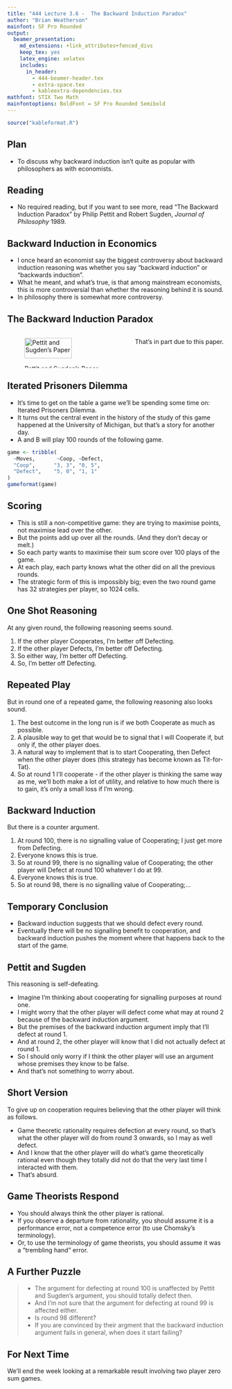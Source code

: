 ```yaml
---
title: "444 Lecture 3.6 -  The Backward Induction Paradox"
author: "Brian Weatherson"
mainfont: SF Pro Rounded
output:
  beamer_presentation:
    md_extensions: +link_attributes+fenced_divs
    keep_tex: yes
    latex_engine: xelatex
    includes:
      in_header: 
        - 444-beamer-header.tex
        - extra-space.tex
        - kableextra-dependencies.tex
mathfont: STIX Two Math
mainfontoptions: BoldFont = SF Pro Rounded Semibold
---
```


```r
source("kableformat.R")
```

## Plan

- To discuss why backward induction isn't quite as popular with philosophers as with economists.

## Reading

- No required reading, but if you want to see more, read "The Backward Induction Paradox" by Philip Pettit and Robert Sugden, _Journal of Philosophy_ 1989.

## Backward Induction in Economics

- I once heard an economist say the biggest controversy about backward induction reasoning was whether you say "backward induction" or "backwards induction".
- What he meant, and what's true, is that among mainstream economists, this is more controversial than whether the reasoning behind it is sound.
- In philosophy there is somewhat more controversy.

## The Backward Induction Paradox

::: {.columns align=center}

:::: column
![Pettit and Sugden's Paper](images/3_6.png){height=75%}
::::

:::: column
That's in part due to this paper.
::::

:::

## Iterated Prisoners Dilemma

- It's time to get on the table a game we'll be spending some time on: Iterated Prisoners Dilemma.
- It turns out the central event in the history of the study of this game happened at the University of Michigan, but that's a story for another day.
- A and B will play 100 rounds of the following game.

```r
game <- tribble(
  ~Moves,       ~Coop, ~Defect,
  "Coop",      "3, 3", "0, 5",
  "Defect",    "5, 0", "1, 1"
)
gameformat(game)
```

## Scoring

- This is still a non-competitive game: they are trying to maximise points, not maximise lead over the other.
- But the points add up over all the rounds. (And they don't decay or melt.)
- So each party wants to maximise their sum score over 100 plays of the game.
- At each play, each party knows what the other did on all the previous rounds.
- The strategic form of this is impossibly big; even the two round game has 32 strategies per player, so 1024 cells.

## One Shot Reasoning

At any given round, the following reasoning seems sound.

1. If the other player Cooperates, I'm better off Defecting.
2. If the other player Defects, I'm better off Defecting.
3. So either way, I'm better off Defecting.
4. So, I'm better off Defecting.

## Repeated Play

But in round one of a repeated game, the following reasoning also looks sound.

1. The best outcome in the long run is if we both Cooperate as much as possible.
2. A plausible way to get that would be to signal that I will Cooperate if, but only if, the other player does.
3. A natural way to implement that is to start Cooperating, then Defect when the other player does (this strategy has become known as Tit-for-Tat).
4. So at round 1 I'll cooperate - if the other player is thinking the same way as me, we'll both make a lot of utility, and relative to how much there is to gain, it's only a small loss if I'm wrong.

## Backward Induction

But there is a counter argument.

1. At round 100, there is no signalling value of Cooperating; I just get more from Defecting.
2. Everyone knows this is true.
3. So at round 99, there is no signalling value of Cooperating; the other player will Defect at round 100 whatever I do at 99.
4. Everyone knows this is true.
4. So at round 98, there is no signalling value of Cooperating;...

## Temporary Conclusion

- Backward induction suggests that we should defect every round.
- Eventually there will be no signalling benefit to cooperation, and backward induction pushes the moment where that happens back to the start of the game.

## Pettit and Sugden

This reasoning is self-defeating.

- Imagine I'm thinking about cooperating for signalling purposes at round one.
- I might worry that the other player will defect come what may at round 2 because of the backward induction argument.
- But the premises of the backward induction argument imply that I'll defect at round 1.
- And at round 2, the other player will know that I did not actually defect at round 1.
- So I should only worry if I think the other player will use an argument whose premises they know to be false.
- And that's not something to worry about.

## Short Version

To give up on cooperation requires believing that the other player will think as follows.

- Game theoretic rationality requires defection at every round, so that's what the other player will do from round 3 onwards, so I may as well defect.
- And I know that the other player will do what's game theoretically rational even though they totally did not do that the very last time I interacted with them.
- That's absurd.

## Game Theorists Respond

- You should always think the other player is rational.
- If you observe a departure from rationality, you should assume it is a performance error, not a competence error (to use Chomsky's terminology).
- Or, to use the terminology of game theorists, you should assume it was a "trembling hand" error.

## A Further Puzzle

> - The argument for defecting at round 100 is unaffected by Pettit and Sugden's argument, you should totally defect then.
> - And I'm not sure that the argument for defecting at round 99 is affected either.
> - Is round 98 different?
> - If you are convinced by their argment that the backward induction argument fails in general, when does it start failing?

## For Next Time

We'll end the week looking at a remarkable result involving two player zero sum games.

